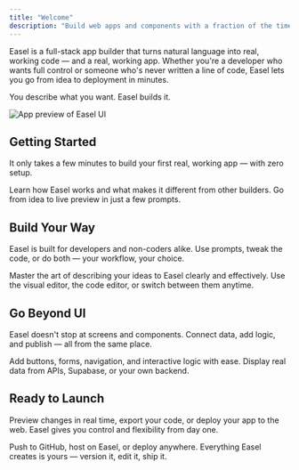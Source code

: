 ```yaml
---
title: "Welcome"
description: "Build web apps and components with a fraction of the time and effort with Easel."
---
```


Easel is a full-stack app builder that turns natural language into real, working code — and a real, working app. Whether you're a developer who wants full control or someone who's never written a line of code, Easel lets you go from idea to deployment in minutes.

You describe what you want. Easel builds it.

<img
  className="block rounded-2xl"
  src="/Frame55.png"
  alt="App preview of Easel UI"
  title={true}
/>

## Getting Started

It only takes a few minutes to build your first real, working app — with zero setup.

<CardGroup cols={2}>
  <Card title="What is Easel?" icon="pen-to-square" href="/what-is-easel">
    Learn how Easel works and what makes it different from other builders.
  </Card>
  <Card title="Create Your First App" icon="rocket" href="/getting-started/create-your-first-app">
    Go from idea to live preview in just a few prompts.
  </Card>
</CardGroup>

## Build Your Way

Easel is built for developers and non-coders alike. Use prompts, tweak the code, or do both — your workflow, your choice.

<CardGroup cols={2}>
  <Card title="Prompt Like a Pro" icon="magic" href="/prompting/writing-great-prompts">
    Master the art of describing your ideas to Easel clearly and effectively.
  </Card>
  <Card title="Visual Editing + Code" icon="code" href="/how-easel-works/code-vs-visual">
    Use the visual editor, the code editor, or switch between them anytime.
  </Card>
</CardGroup>

## Go Beyond UI

Easel doesn't stop at screens and components. Connect data, add logic, and publish — all from the same place.

<CardGroup cols={2}>
  <Card title="Add Interactivity" icon="bolt" href="/interactivity/adding-events">
    Add buttons, forms, navigation, and interactive logic with ease.
  </Card>
  <Card title="Use Real Data" icon="database" href="/data/connecting-data">
    Display real data from APIs, Supabase, or your own backend.
  </Card>
</CardGroup>

## Ready to Launch

Preview changes in real time, export your code, or deploy your app to the web. Easel gives you control and flexibility from day one.

<CardGroup cols={2}>
  <Card title="Export or Deploy" icon="upload" href="/deployment/deploying-your-app">
    Push to GitHub, host on Easel, or deploy anywhere.
  </Card>
  <Card title="Own Your Code" icon="file-code" href="/how-easel-works/code-ownership">
    Everything Easel creates is yours — version it, edit it, ship it.
  </Card>
</CardGroup>